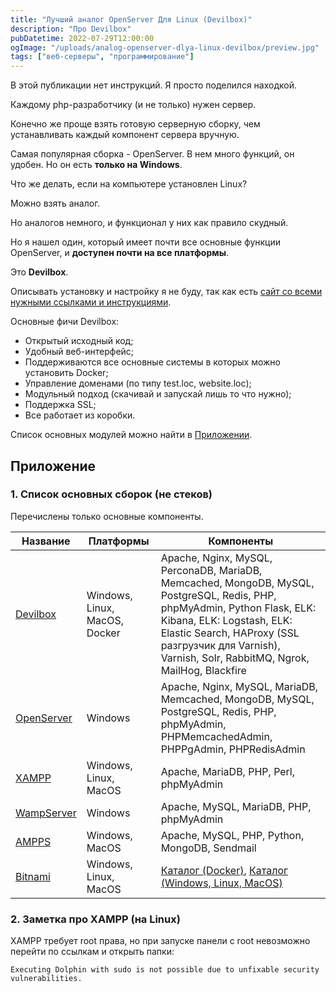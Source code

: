 ```yaml
---
title: "Лучший аналог OpenServer Для Linux (Devilbox)"
description: "Про Devilbox"
pubDatetime: 2022-07-29T12:00:00
ogImage: "/uploads/analog-openserver-dlya-linux-devilbox/preview.jpg"
tags: ["веб-серверы", "программирование"]
---
```



<Alert>В этой публикации нет инструкций. Я просто поделился находкой.</Alert>

Каждому php-разработчику (и не только) нужен сервер.

Конечно же проще взять готовую серверную сборку, чем устанавливать каждый компонент сервера вручную.

Самая популярная сборка - OpenServer. В нем много функций, он удобен. Но он есть **только на Windows**.

Что же делать, если на компьютере установлен Linux?

Можно взять аналог.

Но аналогов немного, и функционал у них как правило скудный.

Но я нашел один, который имеет почти все основные функции OpenServer, и **доступен почти на все платформы**.

Это **Devilbox**.

Описывать установку и настройку я не буду, так как есть [сайт со всеми нужными ссылками и инструкциями](http://devilbox.org/).

Основные фичи Devilbox:

- Открытый исходный код;
- Удобный веб-интерфейс;
- Поддерживаются все основные системы в которых можно установить Docker;
- Управление доменами (по типу test.loc, website.loc);
- Модульный подход (скачивай и запускай лишь то что нужно);
- Поддержка SSL;
- Все работает из коробки.

Список основных модулей можно найти в [Приложении](#приложение).

## Приложение

### 1. Список основных сборок (не стеков)

<Alert>Перечислены только основные компоненты.</Alert>

| Название                                  | Платформы                     | Компоненты                                                                                                                                                                                                                                                       |
| ----------------------------------------- | ----------------------------- | ---------------------------------------------------------------------------------------------------------------------------------------------------------------------------------------------------------------------------------------------------------------- |
| [Devilbox](http://devilbox.org/)          | Windows, Linux, MacOS, Docker | Apache, Nginx, MySQL, PerconaDB, MariaDB, Memcached, MongoDB, MySQL, PostgreSQL, Redis, PHP, phpMyAdmin, Python Flask, ELK: Kibana, ELK: Logstash, ELK: Elastic Search, HAProxy (SSL разгрузчик для Varnish), Varnish, Solr, RabbitMQ, Ngrok, MailHog, Blackfire |
| [OpenServer](https://ospanel.io/)         | Windows                       | Apache, Nginx, MySQL, MariaDB, Memcached, MongoDB, MySQL, PostgreSQL, Redis, PHP, phpMyAdmin, PHPMemcachedAdmin, PHPPgAdmin, PHPRedisAdmin                                                                                                                       |
| [XAMPP](https://www.apachefriends.org/)   | Windows, Linux, MacOS         | Apache, MariaDB, PHP, Perl, phpMyAdmin                                                                                                                                                                                                                           |
| [WampServer](https://www.wampserver.com/) | Windows                       | Apache, MySQL, MariaDB, PHP, phpMyAdmin                                                                                                                                                                                                                          |
| [AMPPS](https://www.ampps.com/)           | Windows, MacOS                | Apache, MySQL, PHP, Python, MongoDB, Sendmail                                                                                                                                                                                                                    |
| [Bitnami](https://bitnami.com/)           | Windows, Linux, MacOS         | [Каталог (Docker)](https://bitnami.com/stacks/containers), [Каталог (Windows, Linux, MacOS)](https://bitnami.com/stacks/installer)                                                                                                                               |

### 2. Заметка про XAMPP (на Linux)

XAMPP требует root права, но при запуске панели с root невозможно перейти по ссылкам и открыть папки:

```plaintext
Executing Dolphin with sudo is not possible due to unfixable security vulnerabilities.
```
